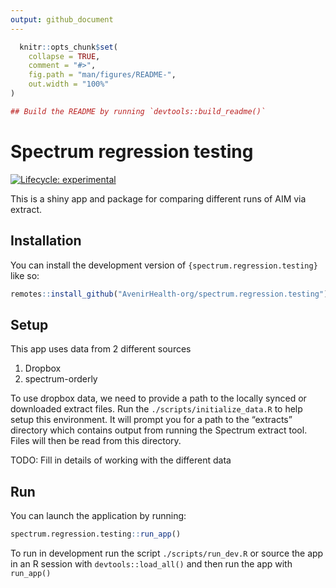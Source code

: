 ```yaml
---
output: github_document
---
```


<!-- README.md is generated from README.Rmd. Please edit that file -->

```r
  knitr::opts_chunk$set(
    collapse = TRUE,
    comment = "#>",
    fig.path = "man/figures/README-",
    out.width = "100%"
)
```

```r
## Build the README by running `devtools::build_readme()`
```

# Spectrum regression testing

<!-- badges: start -->
[![Lifecycle: experimental](https://img.shields.io/badge/lifecycle-experimental-orange.svg)](https://lifecycle.r-lib.org/articles/stages.html#experimental)
<!-- badges: end -->

This is a shiny app and package for comparing different runs of AIM via extract.

## Installation

You can install the development version of `{spectrum.regression.testing}` like so:

```r
remotes::install_github("AvenirHealth-org/spectrum.regression.testing")
```

## Setup

This app uses data from 2 different sources

1. Dropbox
2. spectrum-orderly

To use dropbox data, we need to provide a path to the locally synced or downloaded extract files. Run the `./scripts/initialize_data.R` to help setup this environment. It will prompt you for a path to the "extracts" directory which contains output from running the Spectrum extract tool. Files will then be read from this directory.

TODO: Fill in details of working with the different data

## Run

You can launch the application by running:

```r
spectrum.regression.testing::run_app()
```

To run in development run the script `./scripts/run_dev.R` or source the app in an R session with `devtools::load_all()` and then run the app with `run_app()`
